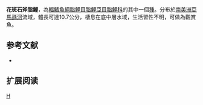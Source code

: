 {{Speciesbox 
| taxon = Triportheus pictus
| status = NE
| status_system = IUCN3.1
| authority =  [[Garman|Garman]], 1890
| synonyms = *''Chalcinus pictus''<br /><small>Garman, 1890</small>
}}
'''花斑石斧脂鯉'''，為[[輻鰭魚綱|輻鰭魚綱]][[脂鯉目|脂鯉目]][[脂鯉亞目|脂鯉亞目]][[脂鯉科|脂鯉科]]的其中一個[[種|種]]。分布於[[南美洲|南美洲]][[亞馬遜河|亞馬遜河]]流域，體長可達10.7公分，棲息在底中層水域，生活習性不明，可做為觀賞魚。

==参考文献==
{{refbegin}}
*{{FishBase_species|genus=Triportheus|species=pictus |year=2014|month=1}}
{{refend}}

== 扩展阅读 ==
{{refbegin}}
{{wikispecies-inline|Triportheus pictus|花斑石斧脂鯉}}
{{refend}}
{{Taxonbar|from=Q6414273}}

[[Category:石斧脂鯉屬|H]]


{{魚類小作品}}